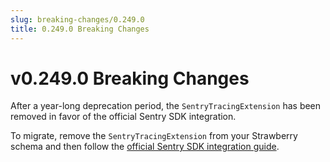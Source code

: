 ```yaml
---
slug: breaking-changes/0.249.0
title: 0.249.0 Breaking Changes
---
```


# v0.249.0 Breaking Changes

After a year-long deprecation period, the `SentryTracingExtension` has been
removed in favor of the official Sentry SDK integration.

To migrate, remove the `SentryTracingExtension` from your Strawberry schema and
then follow the
[official Sentry SDK integration guide](https://docs.sentry.io/platforms/python/integrations/strawberry/).
